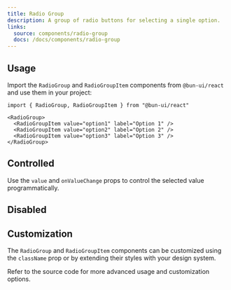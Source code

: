 ```yaml
---
title: Radio Group
description: A group of radio buttons for selecting a single option.
links:
  source: components/radio-group
  docs: /docs/components/radio-group
---
```


<ComponentPreview name="radio-basic" />

## Usage

Import the `RadioGroup` and `RadioGroupItem` components from `@bun-ui/react` and
use them in your project:

```tsx
import { RadioGroup, RadioGroupItem } from "@bun-ui/react"
```

```tsx
<RadioGroup>
  <RadioGroupItem value="option1" label="Option 1" />
  <RadioGroupItem value="option2" label="Option 2" />
  <RadioGroupItem value="option3" label="Option 3" />
</RadioGroup>
```

## Controlled

Use the `value` and `onValueChange` props to control the selected value
programmatically.

<ComponentPreview name="radio-controlled" />

## Disabled

<ComponentPreview name="radio-disabled" />

## Customization

The `RadioGroup` and `RadioGroupItem` components can be customized using the
`className` prop or by extending their styles with your design system.

<ComponentPreview name="radio-customized" />

Refer to the source code for more advanced usage and customization options.
